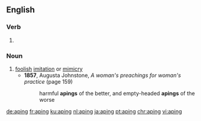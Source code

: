 ==English==

===Verb===
{{head|en}}

# {{present participle of|ape|lang=en}}

===Noun===
{{en-noun}}

# [[foolish]] [[imitation]] or [[mimicry]]
#* '''1857''', Augusta Johnstone, ''A woman's preachings for woman's practice'' (page 159)
#*: harmful '''apings''' of the better, and empty-headed '''apings''' of the worse

[[de:aping]]
[[fr:aping]]
[[ku:aping]]
[[nl:aping]]
[[ja:aping]]
[[pt:aping]]
[[chr:aping]]
[[vi:aping]]